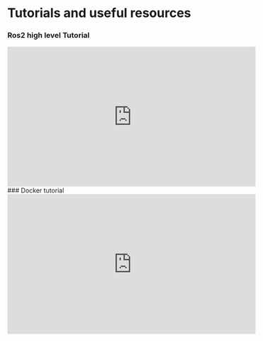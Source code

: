 
# Tutorials and useful resources

### Ros2 high level Tutorial <br/>

<iframe 
  width="560" 
  height="315" 
  src="https://www.youtube.com/embed/videoseries?list=PLLSegLrePWgJudpPUof4-nVFHGkB62Izy" 
  title="YouTube video player" 
  frameborder="0" 
  allow="accelerometer; autoplay; clipboard-write; encrypted-media; gyroscope; picture-in-picture; web-share" 
  allowfullscreen='true'
  rel='0'>
</iframe>

<br/>
### Docker tutorial
<iframe 
  width="560" 
  height="315" 
  src="https://www.youtube.com/embed/videoseries?list=PL4cUxeGkcC9hxjeEtdHFNYMtCpjNBm3h7" 
  title="YouTube video player" 
  frameborder="0" 
  allow="accelerometer; autoplay; clipboard-write; encrypted-media; gyroscope; picture-in-picture; web-share" 
  allowfullscreen='true'
rel='0'>
</iframe>